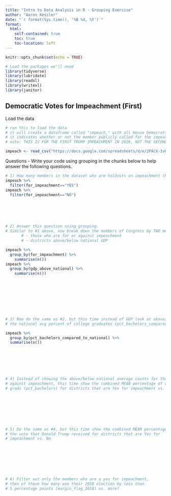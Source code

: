 ```yaml
---
title: "Intro to Data Analysis in R - Grouping Exercise"
author: "Aaron Kessler"
date: "`r format(Sys.time(), '%B %d, %Y')`"
format:
  html:
    self-contained: true
    toc: true
    toc-location: left
---
```


```r
knitr::opts_chunk$set(echo = TRUE)

# Load the packages we'll need
library(tidyverse)
library(lubridate)
library(readxl)
library(writexl)
library(janitor)

```

## Democratic Votes for Impeachment (First)

Load the data

```r
# run this to load the data 
# it will create a dataframe called "impeach," with all House Democrats and election results/demographics
# it indicates whether or not the member publicly called for the impeachment 
# note: THIS IS FOR THE FIRST TRUMP IMPEACHMENT IN 2020, NOT THE SECOND IN 2021

impeach <- read_csv("https://docs.google.com/spreadsheets/d/e/2PACX-1vRh8d5JaDqBtByzNw2JZF3idaACobDhhk-p7chJoktA0HawELHFOvjQOqCpzGA4MGONvPlR7GASqW-K/pub?gid=1765341510&single=true&output=csv")
```

Questions - Write your code using grouping in the chunks below to help answer the following questions.

```r
# 1) How many members in the dataset who are holdouts on impeachment (NO in for_impeachment) vs. supporters (YES)?
impeach %>% 
  filter(for_impeachment=="YES")
impeach %>% 
  filter(for_impeachment=="NO")







```


```r
# 2) Answer this question using grouping.
# Similar to #1 above, now break down the members of Congress by TWO measures:
       # - those who are for or against impeachment
       # - districts above/below national GDP

impeach %>% 
  group_by(for_impeachment) %>% 
    summarise(n())
impeach %>% 
  group_by(gdp_above_national) %>% 
    summarise(n())
  
  








```


```r
# 3) Now do the same as #2, but this time instead of GDP look at above/below 
# the national avg percent of college graduates (pct_bachelors_compared_to_national)

impeach %>% 
  group_by(pct_bachelors_compared_to_national) %>% 
  summarise(n())
  







```


```r
# 4) Instead of showing the above/below national average counts for those for or 
# against impeachment, this time show the combined MEAN percentage of college
# grads (pct_bachelors) for districts that are Yes for impeachment vs. No


    






```


```r
# 5) Do the same as #4, but this time show the combined MEAN percentage of 
# the vote that Donald Trump received for districts that are Yes for 
# impeachment vs. No









```


```r
# 6) Filter out only the members who are a yes for impeachment, 
# then of those how many won their 2018 election by less than
# 5 percentage points (margin_flag_2018) vs. more?
  
  







```

